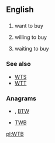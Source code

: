 ==English==
==={{initialism}}===
{{infl|en|initialism}}
#{{Internet slang}} want to buy
#{{Internet slang}} willing to buy
#{{Internet slang}} waiting to buy

===See also===
*[[WTS]]
*[[WTT]]

===Anagrams===
* {{alphagram|[[btw#English|btw]]}} , [[BTW#English|BTW]]
* [[TWB#English|TWB]]


[[pl:WTB]]